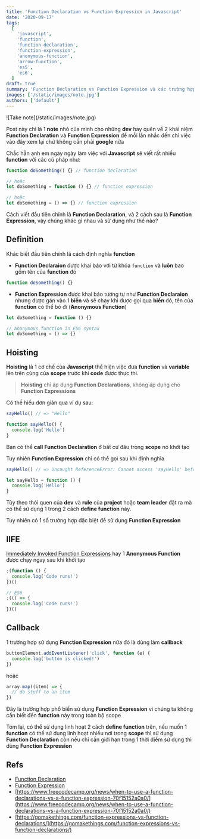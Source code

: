 ```yaml
---
title: 'Function Declaration vs Function Expression in Javascript'
date: '2020-09-17'
tags:
  [
    'javascript',
    'function',
    'function-declaration',
    'function-expression',
    'anonymous-function',
    'arrow-function',
    'es5',
    'es6',
  ]
draft: true
summary: 'Function Declaration vs Function Expression và các trường hợp sử dụng'
images: ['/static/images/note.jpg']
authors: ['default']
---
```



<UnsplashLicense photoURL="https://unsplash.com/photos/S3JdHNXSfnA" author="Will H McMahan" />
![Take note](/static/images/note.jpg)

Post này chỉ là 1 **note** nhỏ của mình cho những **dev** hay quên về 2 khái niệm **Function Declaration** và **Function Expression** để mỗi lần nhắc đến chỉ việc vào đây xem lại chứ không cần phải **google** nữa <Twemoji emoji="grinning face with sweat" />

Chắc hẳn anh em ngày ngày làm việc với **Javascript** sẽ viết rất nhiều **function** với các cú pháp như:

```javascript
function doSomething() {} // function declaration

// hoặc
let doSomething = function () {} // function expression

// hoặc
let doSomething = () => {} // function expression
```

Cách viết đầu tiên chính là **Function Declaration**, và 2 cách sau là **Function Expression**, vậy chúng khác gì nhau và sử dụng như thế nào?

## Definition

Khác biết đầu tiên chính là cách định nghĩa **function**

- **Function Declaraion** được khai báo với từ khóa `function` và **luôn** bao gồm tên của **function** đó

```javascript
function doSomething() {}
```

- **Function Expression** được khai báo tương tự như **Function Declaraion** nhưng được gán vào 1 **biến** và sẽ chạy khi được gọi qua **biến** đó, tên của **function** có thể bỏ đi (**Anonymous Function**)

```javascript
let doSomething = function () {}

// Anonymous function in ES6 syntax
let doSomething = () => {}
```

## Hoisting

**Hoisting** là 1 cơ chế của **Javascript** thể hiện việc đưa **function** và **variable** lên trên cùng của **scope** trước khi **code** được thực thi.

> **Hoisting** chỉ áp dụng **Function Declarations**, không áp dụng cho **Function Expressions**

Có thế hiểu đơn giản qua ví dụ sau:

```js
sayHello() // => "Hello"

function sayHello() {
  console.log('Hello')
}
```

Bạn có thể **call** **Function Declaration** ở bất cứ đâu trong **scope** nó khởi tạo

Tuy nhiên **Function Expression** chỉ có thể gọi sau khi định nghĩa

```js
sayHello() // => Uncaught ReferenceError: Cannot access 'sayHello' before initialization

let sayHello = function () {
  console.log('Hello')
}
```

Tùy theo thói quen của **dev** và **rule** của **project** hoặc **team leader** đặt ra mà có thể sử dụng 1 trong 2 cách **define function** này.

Tuy nhiên có 1 số trường hợp đặc biệt để sử dụng **Function Expression**

## IIFE

[Immediately Invoked Function Expressions](https://mariusschulz.com/blog/use-cases-for-javascripts-iifes) hay 1 **Anonymous Function** được chạy ngay sau khi khởi tạo

```js
;(function () {
  console.log('Code runs!')
})()

// ES6
;(() => {
  console.log('Code runs!')
})()
```

## Callback

1 trường hợp sử dụng **Function Expression** nữa đó là dùng làm **callback**

```js
buttonElement.addEventListener('click', function (e) {
  console.log('button is clicked!')
})
```

hoặc

```js
array.map((item) => {
  // do stuff to an item
})
```

Đây là trường hợp phổ biến sử dụng **Function Expression** vì chúng ta không cần biết đến **function** này trong toàn bộ scope

Tóm lại, có thể sử dụng linh hoạt 2 cách **define function** trên, nếu muốn 1 **function** có thể sử dụng linh hoạt nhiều nơi trong **scope** thì sử dụng **Function Declaration** còn nếu chỉ cần giới hạn trong 1 thời điểm sử dụng thì dùng **Function Expression**

## Refs

- [Function Declaration](https://developer.mozilla.org/en-US/docs/Web/JavaScript/Reference/Statements/function)
- [Function Expression](https://developer.mozilla.org/en-US/docs/web/JavaScript/Reference/Operators/function)
- [https://www.freecodecamp.org/news/when-to-use-a-function-declarations-vs-a-function-expression-70f15152a0a0/](https://www.freecodecamp.org/news/when-to-use-a-function-declarations-vs-a-function-expression-70f15152a0a0/)
- [https://gomakethings.com/function-expressions-vs-function-declarations/](https://gomakethings.com/function-expressions-vs-function-declarations/)
